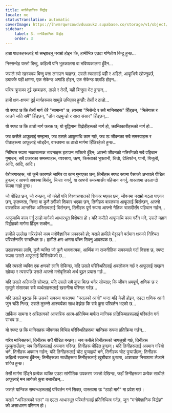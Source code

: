 ```yaml
---
title: मनोवैज्ञानिक विद्रोह
locale: ne
statusTranslation: automatic
coverImage: https://lhvmrqwrcowdvduuaukz.supabase.co/storage/v1/object/public/strapi-uploads/small_cover-tratado-de-psicologia-revolucionaria.webp-5e15e1cec4e0ebebcde5d7fc7565d8fd.webp
sidebar:
    label: 3. मनोवैज्ञानिक विद्रोह
    order: 3
---
```

हाम्रा पाठकहरूलाई यो सम्झाउनु नराम्रो होइन कि, हामीभित्र एउटा गणितीय बिन्दु हुन्छ...

निस्सन्देह यस्तो बिन्दु, कहिल्यै पनि भूतकालमा वा भविष्यकालमा हुँदैन...

जसले त्यो रहस्यमय बिन्दु पत्ता लगाउन चाहन्छ, उसले त्यसलाई यहीँ र अहिले, आफूभित्रै खोज्नुपर्छ, ठ्याक्कै यही क्षणमा, एक सेकेन्ड अगाडि होइन, एक सेकेन्ड पछाडि होइन...

पवित्र क्रुसका दुई खम्बाहरू, ठाडो र तेर्सो, यही बिन्दुमा भेट हुन्छन्...

हामी क्षण-क्षणमा दुई मार्गहरूका सामुन्ने उभिएका हुन्छौँ: तेर्सो र ठाडो...

यो स्पष्ट छ कि तेर्सो मार्ग धेरै "सामान्य" छ, त्यसमा "भिसेन्टे र सबै मानिसहरू" हिँड्छन्, "भिलेगास र आउने जति सबै" हिँड्छन्, "डोन राइमुन्डो र सारा संसार" हिँड्छन्...

यो स्पष्ट छ कि ठाडो मार्ग फरक छ; यो बुद्धिमान विद्रोहीहरूको मार्ग हो, क्रान्तिकारीहरूको मार्ग हो...

जब कसैले आफूलाई सम्झन्छ, जब उसले आफूमाथि काम गर्छ, जब ऊ जीवनका सबै समस्याहरू र पीडाहरूमा आफूलाई जोड्दैन, वास्तवमा ऊ ठाडो मार्गमा हिँडिरहेको हुन्छ...

निश्चित रूपमा नकारात्मक भावनाहरू हटाउन सजिलो हुँदैन; आफ्नो जीवनको गतिसँगको सबै पहिचान गुमाउन; सबै प्रकारका समस्याहरू, व्यवसाय, ऋण, किस्ताको भुक्तानी, धितो, टेलिफोन, पानी, बिजुली, आदि, आदि, आदि।

बेरोजगारहरू, जो कुनै कारणले जागिर वा काम गुमाएका छन्, तिनीहरू स्पष्ट रूपमा पैसाको अभावले पीडित हुन्छन् र आफ्नो अवस्था बिर्सनु, चिन्ता नगर्नु, वा आफ्नो समस्यासँग पहिचान नगर्नु, वास्तवमा डरलाग्दो रूपमा गाह्रो हुन्छ।

जो पीडित छन्, जो रुन्छन्, जो कोही पनि विश्वासघातको शिकार भएका छन्, जीवनमा नराम्रो बदला पाएका छन्, कृतघ्नता, निन्दा वा कुनै ठगीको शिकार भएका छन्, तिनीहरू वास्तवमा आफूलाई बिर्सन्छन्, आफ्नो वास्तविक आन्तरिक अस्तित्वलाई बिर्सन्छन्, तिनीहरू पूर्ण रूपमा आफ्नो नैतिक त्रासदीसँग पहिचान गर्छन्...

आफूमाथि काम गर्नु ठाडो मार्गको आधारभूत विशेषता हो। यदि कसैले आफूमाथि काम गर्दैन भने, उसले महान विद्रोहको मार्गमा हिँड्न सक्दैन...

हामीले उल्लेख गरिरहेको काम मनोवैज्ञानिक प्रकारको हो; यसले हामीले भेट्टाउने वर्तमान क्षणको निश्चित परिवर्तनसँग सम्बन्धित छ। हामीले क्षण-क्षणमा बाँच्न सिक्नु आवश्यक छ...

उदाहरणका लागि, कुनै व्यक्ति जो कुनै भावनात्मक, आर्थिक वा राजनीतिक समस्याले गर्दा निराश छ, स्पष्ट रूपमा उसले आफूलाई बिर्सिसकेको छ...

यदि त्यस्तो व्यक्ति एक क्षणको लागि रोकिन्छ, यदि उसले परिस्थितिलाई अवलोकन गर्छ र आफूलाई सम्झन खोज्छ र त्यसपछि उसले आफ्नो मनोवृत्तिको अर्थ बुझ्न प्रयास गर्छ...

यदि उसले अलिकति सोच्दछ, यदि उसले सबै कुरा बित्छ भनेर सोच्दछ; कि जीवन भ्रमपूर्ण, क्षणिक छ र मृत्युले संसारका सबै व्यर्थताहरूलाई खरानीमा परिणत गर्दछ...

यदि उसले बुझ्दछ कि उसको समस्या वास्तवमा "परालको आगो" भन्दा बढि केही होइन, एउटा क्षणिक आगो जुन चाँडै निभ्छ, उसले तुरुन्तै आश्चर्यका साथ देख्नेछ कि सबै कुरा परिवर्तन भएको छ...

तार्किक सामना र अस्तित्वको आन्तरिक आत्म-प्रतिबिम्ब मार्फत यान्त्रिक प्रतिक्रियाहरूलाई परिवर्तन गर्न सम्भव छ...

यो स्पष्ट छ कि मानिसहरू जीवनका विभिन्न परिस्थितिहरूमा यान्त्रिक रूपमा प्रतिक्रिया गर्छन्...

गरिब मानिसहरू!, तिनीहरू सधैं पीडित बन्छन्। जब कसैले तिनीहरूको चापलुसी गर्छ, तिनीहरू मुस्कुराउँछन्; जब तिनीहरूलाई अपमान गरिन्छ, तिनीहरू पीडित हुन्छन्। यदि तिनीहरूलाई अपमान गरियो भने, तिनीहरू अपमान गर्छन्; यदि तिनीहरूलाई चोट पुर्‍याइयो भने, तिनीहरू चोट पुर्‍याउँछन्; तिनीहरू कहिल्यै स्वतन्त्र हुँदैनन्; तिनीहरूका साथीहरूमा तिनीहरूलाई खुशीबाट दुःखमा, आशाबाट निराशामा लैजाने शक्ति हुन्छ।

तेर्सो मार्गमा हिँड्ने प्रत्येक व्यक्ति एउटा सांगीतिक उपकरण जस्तो देखिन्छ, जहाँ तिनीहरूका प्रत्येक साथीले आफूलाई मन लागेको कुरा बजाउँछन्...

जसले यान्त्रिक सम्बन्धहरूलाई परिवर्तन गर्न सिक्छ, वास्तवमा ऊ "ठाडो मार्ग" मा प्रवेश गर्छ।

यसले "अस्तित्वको स्तर" मा एउटा आधारभूत परिवर्तनलाई प्रतिनिधित्व गर्दछ, जुन "मनोवैज्ञानिक विद्रोह" को असाधारण परिणाम हो।

